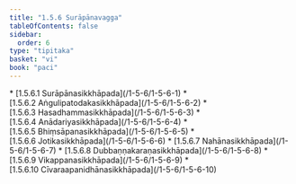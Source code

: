 ```yaml
---
title: "1.5.6 Surāpānavagga"
tableOfContents: false
sidebar:
  order: 6
type: "tipitaka"
basket: "vi"
book: "paci"
---
```



<DynamicBreadcrumb />



<TableOfContents book="paci" section="1.5.6">
* [1.5.6.1 Surāpānasikkhāpada](/1-5-6/1-5-6-1)
* [1.5.6.2 Aṅgulipatodakasikkhāpada](/1-5-6/1-5-6-2)
* [1.5.6.3 Hasadhammasikkhāpada](/1-5-6/1-5-6-3)
* [1.5.6.4 Anādariyasikkhāpada](/1-5-6/1-5-6-4)
* [1.5.6.5 Bhiṃsāpanasikkhāpada](/1-5-6/1-5-6-5)
* [1.5.6.6 Jotikasikkhāpada](/1-5-6/1-5-6-6)
* [1.5.6.7 Nahānasikkhāpada](/1-5-6/1-5-6-7)
* [1.5.6.8 Dubbaṇṇakaraṇasikkhāpada](/1-5-6/1-5-6-8)
* [1.5.6.9 Vikappanasikkhāpada](/1-5-6/1-5-6-9)
* [1.5.6.10 Cīvaraapanidhānasikkhāpada](/1-5-6/1-5-6-10)
</TableOfContents>